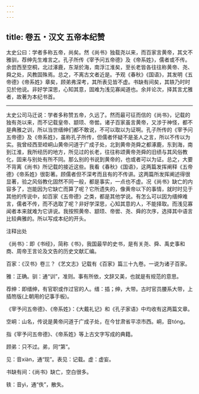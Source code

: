 ```yaml
---
---
---
```

title: 卷五・汉文 五帝本纪赞
---

太史公曰：学者多称五帝，尚矣。然《尚书》独载尧以来，而百家言黄帝，其文不雅驯，荐绅先生难言之。孔子所传《宰予问五帝德》及《帝系姓》，儒者或不传。余尝西至空桐，北过涿鹿，东渐於海，南浮江淮矣，至长老皆各往往称黄帝、尧、舜之处，风教固殊焉。总之，不离古文者近是。予观《春秋》《国语》，其发明《五帝德》《帝系姓》章矣，顾弟弗深考，其所表见皆不虚。书缺有间矣，其轶乃时时见於他说。非好学深思，心知其意，固难为浅见寡闻道也。余并论次，择其言尤雅者，故著为本纪书首。

----------------

太史公司马迁说：学者多称赞五帝，久远了。然而最可征而信的《尚书》，记载的独有尧以来，而不记载皇帝、颛顼、帝喾。诸子百家虽言黄帝，又涉于神怪，都不是典雅之训，所以当世缙绅们都不敢说，不可以取以为证啊。孔子所传的《宰予问五帝德》及《帝系姓》，虽称孔子所传，但儒者怀疑不是圣人之言，所以不传以为实。我曾经西至崆峒山黄帝问道于广成子处，北到黄帝尧舜之都涿鹿，东到海，南到江淮，我所经历的地方，所见过的长老，往往称颂黄帝尧舜的旧绩与其风俗教化，固来与别处有所不同。那么别的书说到黄帝的，也或者可以为证。总之，大要不背离《尚书》所记载的接近这些。我看《春秋》《国语》，这两篇发挥阐释《五帝德》《帝系姓》很彰著。顾儒者但不深考而且有的不传讲。这两篇所发挥阐述得很显著，验之风俗教化固然不同一般，都是事实，一点也不虚。况《尚书》缺亡的内容多了，岂能因为它缺亡而算了呢？它所遗失的，像黄帝以下的事情，就时时见于其他的传说中，如百家《五帝德》之类，都是其他学说。有怎么可以因为缙绅难言，儒者不传，而不选取了呢？非好学深思，心知其意的人，不能择取。而浅见寡闻者本来就难为它讲说。我按照黄帝、颛顼、帝喾、尧、舜的次序，选择其中语言比较典雅的。所以写成本纪的开头。

注释出处

《尚书》：即《书经》，简称《书》，我国最早的史书，是有关尧、舜、禹史事和商、周帝王言论及文告的历史文献汇编。

百家：《汉书》卷三？《艺文志》记载有《百家》篇三十九卷。一说为诸子百家。

雅：正确。驯：通“训”，准则。事有所依，文辞又美，也就是有规范的意思。

荐绅：即缙绅，有官职或作过官的人。缙：插；绅，大带。古时官员腰系大带，上插笏版(上朝用的记事手板)。

《宰予问五帝德》、《帝系姓》：《大戴礼记》和《孔子家语》中均收有这两篇文章。

空峒：山名，传说是黄帝问道于广成子处，在今甘肃省平凉市西。峒，音tóng。

指《宰予问五帝德》、《帝系姓》等上古文字写成的典籍。

顾弟：只不过。弟，同“第”。

见：音xiàn，通“现”。表见：记载。虚：虚妄。

书缺有间：《尚书》缺亡，空白很多。

轶：音yì，通“佚”，散失。

